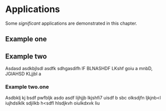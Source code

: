 # Applications

Some _significant_ applications are demonstrated in this chapter.

## Example one

## Example two
Asdasd asdkbjlsdl asdfk sdhgasdifh lF BLNASHDF LKshf goiu a mnbD, JGIAHSD KLjjbl a

### Example two.one
Asdbklj kj bsdf pwfbljk asdo asdf lijhjjb lkjshfi7 uisdf b sbc olksdjfn ljkjnb<l iujhdslklk sdjilkb h<sdfl hlsdjkvh oiulkdxvk liu

